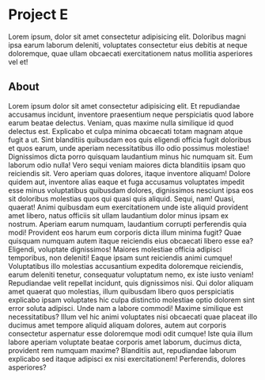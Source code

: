 # Project E

Lorem ipsum, dolor sit amet consectetur adipisicing elit. Doloribus magni ipsa earum laborum deleniti, voluptates consectetur eius debitis at neque doloremque, quae ullam obcaecati exercitationem natus mollitia asperiores vel et!

## About

Lorem ipsum dolor sit amet consectetur adipisicing elit. Et repudiandae accusamus incidunt, inventore praesentium neque perspiciatis quod labore earum beatae delectus. Veniam, quas maxime nulla similique id quod delectus est.
Explicabo et culpa minima obcaecati totam magnam atque fugit a ut. Sint blanditiis quibusdam eos quis eligendi officia fugit doloribus et quos earum, unde aperiam necessitatibus illo odio possimus molestiae!
Dignissimos dicta porro quisquam laudantium minus hic numquam sit. Eum laborum odio nulla! Vero sequi veniam maiores dicta blanditiis ipsam quo reiciendis sit. Vero aperiam quas dolores, itaque inventore aliquam!
Dolore quidem aut, inventore alias eaque et fuga accusamus voluptates impedit esse minus voluptatibus quibusdam dolores, dignissimos nesciunt ipsa eos sit doloribus molestias quos qui quasi quis aliquid. Sequi, nam!
Quasi, quaerat! Animi quibusdam eum exercitationem unde iste aliquid provident amet libero, natus officiis sit ullam laudantium dolor minus ipsam ex nostrum. Aperiam earum numquam, laudantium corrupti perferendis quia modi!
Provident eos harum eum corporis dicta illum minima fugit? Quae quisquam numquam autem itaque reiciendis eius obcaecati libero esse ea? Eligendi, voluptate dignissimos! Maiores molestiae officia adipisci temporibus, non deleniti!
Eaque ipsam sunt reiciendis animi cumque! Voluptatibus illo molestias accusantium expedita doloremque reiciendis, earum deleniti tenetur, consequatur voluptatum nemo, ex iste iusto veniam! Repudiandae velit repellat incidunt, quis dignissimos nisi.
Qui dolor aliquam amet quaerat quo molestias, illum quibusdam libero quos perspiciatis explicabo ipsam voluptates hic culpa distinctio molestiae optio dolorem sint error soluta adipisci. Unde nam a labore commodi!
Maxime similique est necessitatibus? Illum vel hic animi voluptates nisi obcaecati quae placeat illo ducimus amet tempore aliquid aliquam dolores, autem aut corporis consectetur aspernatur esse doloremque modi odit cumque!
Iste quia illum labore aperiam voluptate beatae corporis amet laborum, ducimus dicta, provident rem numquam maxime? Blanditiis aut, repudiandae laborum explicabo sed itaque adipisci ex nisi exercitationem! Perferendis, dolores asperiores?

